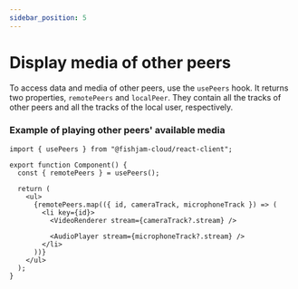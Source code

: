 ```yaml
---
sidebar_position: 5
---
```


# Display media of other peers

To access data and media of other peers, use the `usePeers` hook.
It returns two properties, `remotePeers` and `localPeer`.
They contain all the tracks of other peers and all the tracks of the local user, respectively.

### Example of playing other peers' available media

```tsx
import { usePeers } from "@fishjam-cloud/react-client";

export function Component() {
  const { remotePeers } = usePeers();

  return (
    <ul>
      {remotePeers.map(({ id, cameraTrack, microphoneTrack }) => (
        <li key={id}>
          <VideoRenderer stream={cameraTrack?.stream} />

          <AudioPlayer stream={microphoneTrack?.stream} />
        </li>
      ))}
    </ul>
  );
}
```
